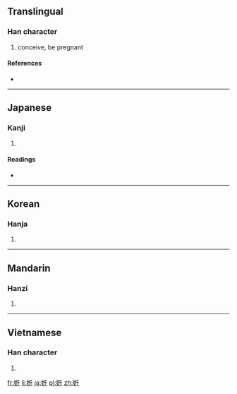==Translingual==

===Han character===
{{Han char|rn=38|rad=女|as=06|sn=9|four=|canj=女人竹土 (VOHG)|ids=⿰[[女]][[任]]}}

# conceive, be pregnant

====References====
* {{Han ref|kx=0259.170|dkj=06200|dj=0525.160|hdz=21045.080|uh=59D9|ud=23001}}

----

==Japanese==

===Kanji===
{{ja-kanji|grade=|rs=女06}}

# {{defn|lang=ja|sort=女06}}

====Readings====
* {{ja-readings|on=[[にん]] (nin), [[じん]] (jin)|kun=[[はらむ]] (haramu)}}

----

==Korean==

===Hanja===
{{ko-hanja|hangeul=임|rv=im|mr=im}}

# {{defn|lang=ko|sort=女06}}

----

==Mandarin==

===Hanzi===
{{cmn-hanzi|pin=[[rèn]] ([[ren4]])|wg=jen<sup>4</sup>}}

# {{defn|lang=cmn|sort=女06}}

----

==Vietnamese==

===Han character===
{{vi-hantu|[[nhâm]]|rs=女06}}

# {{defn|lang=vi|sort=女06}}

[[fr:姙]]
[[li:姙]]
[[ja:姙]]
[[pl:姙]]
[[zh:姙]]